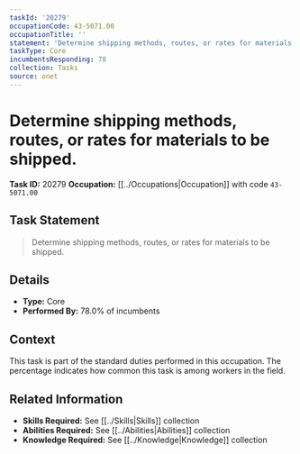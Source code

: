 ```yaml
---
taskId: '20279'
occupationCode: 43-5071.00
occupationTitle: ''
statement: 'Determine shipping methods, routes, or rates for materials to be shipped.'
taskType: Core
incumbentsResponding: 78
collection: Tasks
source: onet
---
```

# Determine shipping methods, routes, or rates for materials to be shipped.

**Task ID:** 20279
**Occupation:** [[../Occupations|Occupation]] with code `43-5071.00`

## Task Statement

> Determine shipping methods, routes, or rates for materials to be shipped.

## Details

- **Type:** Core
- **Performed By:** 78.0% of incumbents

## Context

This task is part of the standard duties performed in this occupation. The percentage indicates how common this task is among workers in the field.

## Related Information

- **Skills Required:** See [[../Skills|Skills]] collection
- **Abilities Required:** See [[../Abilities|Abilities]] collection
- **Knowledge Required:** See [[../Knowledge|Knowledge]] collection
